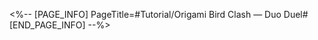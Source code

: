 <%-- [PAGE_INFO]
PageTitle=#Tutorial/Origami Bird Clash — Duo Duel#
[END_PAGE_INFO] --%>
{{Tutorial
|sort      = 997101
|title     = Origami Bird Clash &mdash; Duo Duel
|subtitle  = 
|type      = 
|about     = 
|image1    = Tutorial Origami Bird Clash — Duo Duel 1.png{{subst:void|<!--$UPLOAD:<<SpriteOutput/TutorialPic/TutorialPage_997101.png>-<Tutorial Origami Bird Clash — Duo Duel 1.png>-<Tutorial Files>>-->}}
|text1     = In a Duo Duel, when {{Color|h|nobold=1|4 or more identical fruits are connected}} to generate a bomb, you will gain {{Color|h|nobold=1|extra moves}}.
}}